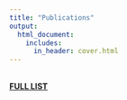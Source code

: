 ```yaml
---
title: "Publications"
output:
  html_document:
    includes:
      in_header: cover.html
---
```


<br>
[**FULL LIST**](https://scholar.google.dk/citations?hl=da&user=Bu8uQCAAAAAJ)



